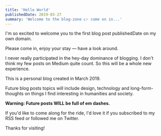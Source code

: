 ```yaml
---
title: 'Hello World'
publishedDate: 2019-03-27
summary: 'Welcome to the blog-zone 👉 come on in...'
---
```


I'm so excited to welcome you to the first blog post publishedDate on my own domain.

Please come in, enjoy your stay — have a look around.

I never really participated in the hey-day dominance of blogging. I don't think my few posts on Medium quite count. So this will be a whole new experience.

This is a personal blog created in March 2019.

Future blog posts topics will include design, technology and long-form-thoughts on things I find interesting in humanities and society.

**Warning: Future posts WILL be full of em dashes.**

If you'd like to come along for the ride, I'd love it if you subscribed to my RSS feed or followed me on Twitter.

Thanks for visiting!
